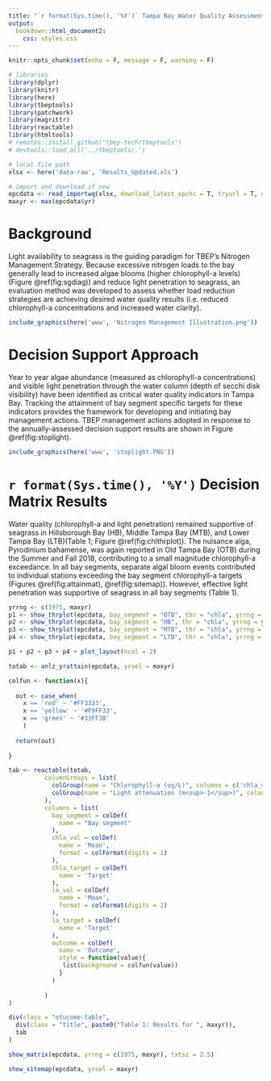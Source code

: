 ```yaml
---
title: "`r format(Sys.time(), '%Y')` Tampa Bay Water Quality Assessment"
output: 
  bookdown::html_document2:
    css: styles.css
---
```


```r
knitr::opts_chunk$set(echo = F, message = F, warning = F)

# libraries
library(dplyr)
library(knitr)
library(here)
library(tbeptools) 
library(patchwork)
library(magrittr)
library(reactable)
library(htmltools)
# remotes::install_github("tbep-tech/tbeptools")
# devtools::load_all('../tbeptools/.')

# local file path
xlsx <- here('data-raw', 'Results_Updated.xls')

# import and download if new
epcdata <- read_importwq(xlsx, download_latest_epchc = T, tryurl = T, connecttimeout = 20)
maxyr <- max(epcdata$yr)
```

# Background

Light availability to seagrass is the guiding paradigm for TBEP’s Nitrogen Management Strategy. Because excessive nitrogen loads to the bay generally lead to increased algae blooms (higher chlorophyll-a levels) (Figure \@ref(fig:sgdiag)) and reduce light penetration to seagrass, an evaluation method was developed to assess whether load reduction strategies are achieving desired water quality results (i.e. reduced chlorophyll-a concentrations and increased water clarity).

```r
include_graphics(here('www', 'Nitrogen Management Illustration.png'))
```

# Decision Support Approach

Year to year algae abundance (measured as chlorophyll-a concentrations) and visible light penetration through the water column (depth of secchi disk visibility) have been identified as critical water quality indicators in Tampa Bay. Tracking the attainment of bay segment specific targets for these indicators provides the framework for developing and initiating bay management actions. TBEP management actions adopted in response to the annually-assessed decision support results are shown in Figure \@ref(fig:stoplight).

```r
include_graphics(here('www', 'stoplight.PNG'))
```

# `r format(Sys.time(), '%Y')` Decision Matrix Results {.tabset}

Water quality (chlorophyll-a and light penetration) remained supportive of seagrass in Hillsborough Bay (HB), Middle Tampa Bay (MTB), and Lower Tampa Bay (LTB)(Table 1; Figure \@ref(fig:chlthrplot)). The nuisance alga, Pyrodinium bahamense, was again reported in Old Tampa Bay (OTB) during the Summer and Fall 2018, contributing to a small magnitude chlorophyll-a exceedance. In all bay segments, separate algal bloom events contributed to individual stations exceeding the bay segment chlorophyll-a targets (Figures \@ref(fig:attainmat), \@ref(fig:sitemap)). However, effective light penetration was supportive of seagrass in all bay segments (Table 1).

```r
yrrng <- c(1975, maxyr)
p1 <- show_thrplot(epcdata, bay_segment = "OTB", thr = "chla", yrrng = yrrng)
p2 <- show_thrplot(epcdata, bay_segment = "HB", thr = "chla", yrrng = yrrng)
p3 <- show_thrplot(epcdata, bay_segment = "MTB", thr = "chla", yrrng = yrrng)
p4 <- show_thrplot(epcdata, bay_segment = "LTB", thr = "chla", yrrng = yrrng)

p1 + p2 + p3 + p4 + plot_layout(ncol = 2)
```

```r
totab <- anlz_yrattain(epcdata, yrsel = maxyr)

colfun <- function(x){
  
  out <- case_when(
    x == 'red' ~ '#FF3333', 
    x == 'yellow' ~ '#F9FF33', 
    x == 'green' ~ '#33FF3B'
    )
  
  return(out)
  
}

tab <- reactable(totab, 
          columnGroups = list(
            colGroup(name = "Chlorophyll-a (ug/L)", columns = c('chla_val', 'chla_target')),
            colGroup(name = "Light attenuation (m<sup>-1</sup>)", columns = c('la_val', 'la_target'), html = T)
          ),
          columns = list(
            bay_segment = colDef(
              name = "Bay segment"
            ), 
            chla_val = colDef(
              name = 'Mean', 
              format = colFormat(digits = 1)
            ), 
            chla_target = colDef(
              name = 'Target'
            ), 
            la_val = colDef(
              name = 'Mean', 
              format = colFormat(digits = 2)
            ), 
            la_target = colDef(
              name = 'Target'
            ),
            outcome = colDef(
              name = 'Outcome',
              style = function(value){
               list(background = colfun(value))
              }
            )
            
          )
)

div(class = "otucome-table",
  div(class = "title", paste0("Table 1: Results for ", maxyr)),
  tab
)
```

```r
show_matrix(epcdata, yrrng = c(1975, maxyr), txtsz = 2.5)
```

```r
show_sitemap(epcdata, yrsel = maxyr)
```


